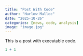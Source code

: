 ```yaml
---
title: "Post With Code"
author: "Harlow Malloc"
date: "2025-10-26"
categories: [news, code, analysis]
image: "image.jpg"
---
```


This is a post with executable code.

```r
1 + 1
```
